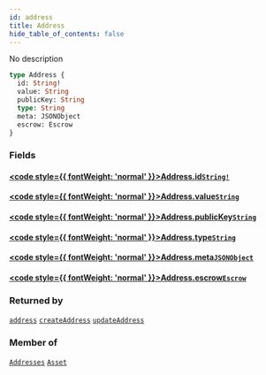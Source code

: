 ```yaml
---
id: address
title: Address
hide_table_of_contents: false
---
```








No description

```graphql
type Address {
  id: String!
  value: String
  publicKey: String
  type: String
  meta: JSONObject
  escrow: Escrow
}
```


### Fields

#### [<code style={{ fontWeight: 'normal' }}>Address.<b>id</b></code>](#)<Bullet />[`String!`](/docs/api/scalars/string) <Badge class="secondary" text="non-null"/> <Badge class="secondary" text="scalar"/>
> 
> 

#### [<code style={{ fontWeight: 'normal' }}>Address.<b>value</b></code>](#)<Bullet />[`String`](/docs/api/scalars/string) <Badge class="secondary" text="scalar"/>
> 
> 

#### [<code style={{ fontWeight: 'normal' }}>Address.<b>publicKey</b></code>](#)<Bullet />[`String`](/docs/api/scalars/string) <Badge class="secondary" text="scalar"/>
> 
> 

#### [<code style={{ fontWeight: 'normal' }}>Address.<b>type</b></code>](#)<Bullet />[`String`](/docs/api/scalars/string) <Badge class="secondary" text="scalar"/>
> 
> 

#### [<code style={{ fontWeight: 'normal' }}>Address.<b>meta</b></code>](#)<Bullet />[`JSONObject`](/docs/api/scalars/jsonobject) <Badge class="secondary" text="scalar"/>
> 
> 

#### [<code style={{ fontWeight: 'normal' }}>Address.<b>escrow</b></code>](#)<Bullet />[`Escrow`](/docs/api/objects/escrow) <Badge class="secondary" text="object"/>
> 
> 



### Returned by

[`address`](/docs/api/queries/address)  <Badge class="secondary" text="query"/><Bullet />[`createAddress`](/docs/api/mutations/create-address)  <Badge class="secondary" text="mutation"/><Bullet />[`updateAddress`](/docs/api/mutations/update-address)  <Badge class="secondary" text="mutation"/>

### Member of

[`Addresses`](/docs/api/objects/addresses)  <Badge class="secondary" text="object"/><Bullet />[`Asset`](/docs/api/objects/asset)  <Badge class="secondary" text="object"/>



